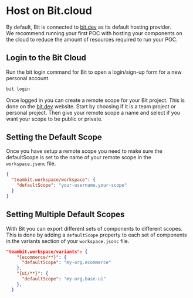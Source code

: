 # Host on Bit.cloud

By default, Bit is connected to [bit.dev](https://bit.dev) as its default hosting provider.  
We recommend running your first POC with hosting your components on the cloud to reduce the amount of resources required to run your POC.

## Login to the Bit Cloud

Run the bit login command for Bit to open a login/sign-up form for a new personal account.

```bash
bit login
```

Once logged in you can create a remote scope for your Bit project. This is done on the [bit.dev](https://bit.dev) website. Start by choosing if it is a team project or personal project. Then give your remote scope a name and select if you want your scope to be public or private.

## Setting the Default Scope

Once you have setup a remote scope you need to make sure the defaultScope is set to the name of your remote scope in the `workspace.jsonc` file.

```json title="workspace.jsonc"
{
  "teambit.workspace/workspace": {
    "defaultScope": "your-username.your-scope"
  }
}
```

## Setting Multiple Default Scopes

With Bit you can export different sets of components to different scopes. This is done by adding a `defaultScope` property to each set of components in the variants section of your `workspace.jsonc` file.

```json title="workspace.jsonc"
"teambit.workspace/variants": {
    "{ecommerce/**}": {
      "defaultScope": "my-org.ecommerce"
    },
    "{ui/**}": {
      "defaultScope": "my-org.base-ui"
    },
  }
```
